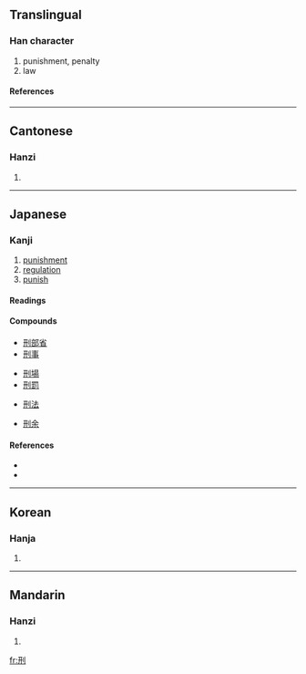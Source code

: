 ==Translingual==
===Han character===
{{Han char|rn=18|rad=刀|as=04|sn=6|four=1240<sub>0</sub>|canj=一廿中弓 (MTLN)|ids=⿰[[开]][[刂]]}}
# punishment, penalty
# law
====References====
{{Han ref|kx=0137.110|dkj=01886|dj=0308.160|hdz=10324.150|uh=5211|ud=21009|bh=A644|bd=42564}}
----

==Cantonese==
===Hanzi===
{{yue-hanzi|jyut=|y=ying4}}
# {{defn|Cantonese}}
----
==Japanese==
===Kanji===
{{ja-kanji|grade=c|rs=刀04}}
# [[punishment]]
# [[regulation]]
# [[punish]]
====Readings====
{{ja-readings|kanon=[[けい]] (kei)|goon=[[ぎょう]] (gyō)|nadzuke=[[のり]] (''nori'')}}
====Compounds====
{{top4}}
*[[刑部省]]
*[[刑事]]
{{mid4}}
*[[刑場]]
*[[刑罰]]
{{mid4}}
*[[刑法]]
{{mid4}}
*[[刑余]]
{{bottom}}
====References====
*{{S-JIS|8C59}}
*{{JIS|373A}}
----

==Korean==
===Hanja===
{{ko-hanja|hangeul=형|rv=hyeong|mr=hyŏng}}
# {{defn|Korean}}
----
==Mandarin==
===Hanzi===
{{cmn-hanzi|pin=[[xíng]] (xing2)|wg=hsing<sup>2</sup>}}
# {{defn|Mandarin}}

[[fr:刑]]